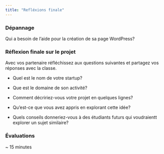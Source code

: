 ```yaml
---
title: "Refléxions finale"
---
```


### Dépannage 

Qui a besoin de l'aide pour la création de sa page WordPress?

### Réflexion finale sur le projet

Avec vos partenaire réfléchissez aux questions suivantes et partagez vos réponses avec la classe.

- Quel est le nom de votre startup?

- Que est le domaine de son activité? 
- Comment décririez-vous votre projet en quelques lignes?

- Qu'est-ce que vous avez appris en explorant cette idée?

- Quels conseils donneriez-vous à des étudiants futurs qui voudraientt explorer un sujet similaire?


<!-- -->

### Évaluations 

\~ 15 minutes

